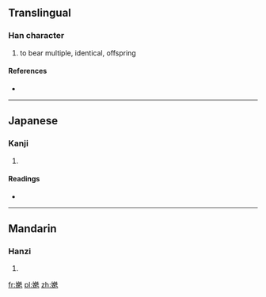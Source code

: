 ==Translingual==

===Han character===
{{Han char|rn=38|rad=女|as=12|sn=15|four=|canj=女弓山一 (VNUM)}}

# to bear multiple, identical, offspring

====References====
* {{Han ref|kx=0271.351|dkj=06740|hdz=21082.070|uh=5B0E|ud=23310}}

----

==Japanese==

===Kanji===
{{ja-kanji|grade=|rs=女12}}

# {{defn|lang=ja|sort=女12}}

====Readings====
* {{ja-readings|on=[[はん]] (han)|kun=}}

----

==Mandarin==

===Hanzi===
{{cmn-hanzi|pin=[[fàn]] ([[fan4]])|wg=fan<sup>4</sup>}}

# {{defn|lang=cmn|sort=女12}}

[[fr:嬎]]
[[pl:嬎]]
[[zh:嬎]]